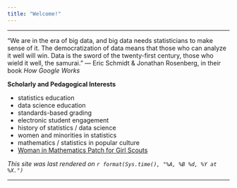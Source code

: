 ```yaml
---
title: "Welcome!"
---
```


<hr>

"We are in the era of big data, and big data needs statisticians to make sense of it. The democratization of data means that those who can analyze it well will win. Data is the sword of the twenty-first century, those who wield it well, the samurai." --- Eric Schmidt & Jonathan Rosenberg, in their book *How Google Works*

**Scholarly and Pedagogical Interests**

* statistics education
* data science education
* standards-based grading
* electronic student engagement
* history of statistics / data science
* women and minorities in statistics
* mathematics / statistics in popular culture
* [Woman in Mathematics Patch for Girl Scouts](https://cs.appstate.edu/~sjg/awm/earnedbadge.html)

*This site was last rendered on `r format(Sys.time(), "%A, %B %d, %Y at %X.")`*

<hr>
